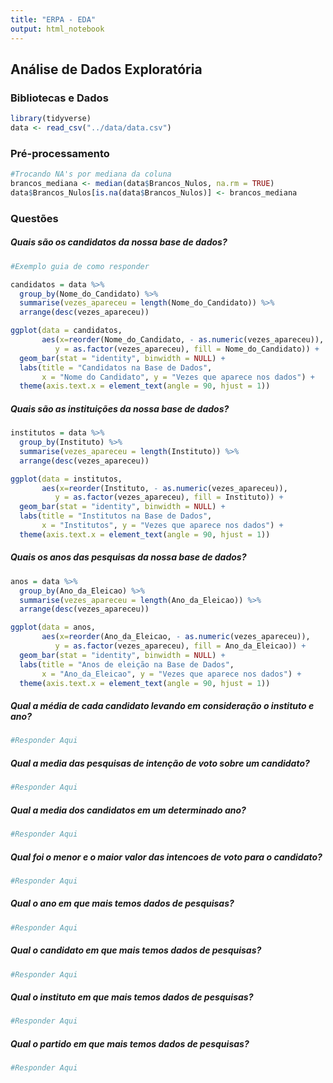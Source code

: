 ```yaml
---
title: "ERPA - EDA"
output: html_notebook
---
```



## Análise de Dados Exploratória


### Bibliotecas e Dados
```r

library(tidyverse)
data <- read_csv("../data/data.csv")

```

### Pré-processamento

```r

#Trocando NA's por mediana da coluna
brancos_mediana <- median(data$Brancos_Nulos, na.rm = TRUE)
data$Brancos_Nulos[is.na(data$Brancos_Nulos)] <- brancos_mediana

```


### Questões

##### Quais são os candidatos da nossa base de dados?

```r
#Exemplo guia de como responder

candidatos = data %>%
  group_by(Nome_do_Candidato) %>%
  summarise(vezes_apareceu = length(Nome_do_Candidato)) %>%
  arrange(desc(vezes_apareceu))

ggplot(data = candidatos, 
       aes(x=reorder(Nome_do_Candidato, - as.numeric(vezes_apareceu)),
          y = as.factor(vezes_apareceu), fill = Nome_do_Candidato)) +
  geom_bar(stat = "identity", binwidth = NULL) +
  labs(title = "Candidatos na Base de Dados",
       x = "Nome do Candidato", y = "Vezes que aparece nos dados") +
  theme(axis.text.x = element_text(angle = 90, hjust = 1))
```


##### Quais são as instituições da nossa base de dados?

```r
institutos = data %>%
  group_by(Instituto) %>%
  summarise(vezes_apareceu = length(Instituto)) %>%
  arrange(desc(vezes_apareceu))

ggplot(data = institutos, 
       aes(x=reorder(Instituto, - as.numeric(vezes_apareceu)),
          y = as.factor(vezes_apareceu), fill = Instituto)) +
  geom_bar(stat = "identity", binwidth = NULL) +
  labs(title = "Institutos na Base de Dados",
       x = "Institutos", y = "Vezes que aparece nos dados") +
  theme(axis.text.x = element_text(angle = 90, hjust = 1))
```

##### Quais os anos das pesquisas da nossa base de dados?

```r
anos = data %>%
  group_by(Ano_da_Eleicao) %>%
  summarise(vezes_apareceu = length(Ano_da_Eleicao)) %>%
  arrange(desc(vezes_apareceu))

ggplot(data = anos, 
       aes(x=reorder(Ano_da_Eleicao, - as.numeric(vezes_apareceu)),
          y = as.factor(vezes_apareceu), fill = Ano_da_Eleicao)) +
  geom_bar(stat = "identity", binwidth = NULL) +
  labs(title = "Anos de eleição na Base de Dados",
       x = "Ano_da_Eleicao", y = "Vezes que aparece nos dados") +
  theme(axis.text.x = element_text(angle = 90, hjust = 1))
```

##### Qual a média de cada candidato levando em consideração o instituto e ano?

```r
#Responder Aqui
```

##### Qual a media das pesquisas de intenção de voto sobre um candidato?

```r
#Responder Aqui
```

##### Qual a media dos candidatos em um determinado ano?

```r
#Responder Aqui
```

##### Qual foi o menor e o maior valor das intencoes de voto para o candidato?

```r
#Responder Aqui
```

##### Qual o ano em que mais temos dados de pesquisas?

```r
#Responder Aqui
```

##### Qual o candidato em que mais temos dados de pesquisas?

```r
#Responder Aqui
```

##### Qual o instituto em que mais temos dados de pesquisas?

```r
#Responder Aqui
```

##### Qual o partido em que mais temos dados de pesquisas?

```r
#Responder Aqui
```



